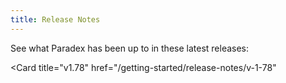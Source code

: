 ```yaml
---
title: Release Notes
---
```


See what Paradex has been up to in these latest releases: 

<CardGroup cols={2}>
<Card
  title="v1.79"
  href="/getting-started/release-notes/v-1-79"
>
</Card>

<Card
  title="v1.78"
  href="/getting-started/release-notes/v-1-78"
>
</Card>
</CardGroup>

